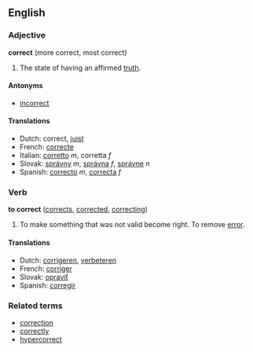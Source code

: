 ==English==
=== Adjective ===
'''correct''' (more correct, most correct)

#The state of having an affirmed [[truth]].

====Antonyms====
*[[incorrect]]

==== Translations ====
*Dutch: correct, [[juist]]
*French: [[correcte]]
*Italian: [[corretto]] ''m'', corretta ''f''
*Slovak: [[správny]] ''m'', [[správna]] ''f'', [[správne]] ''n''
*Spanish: [[correcto]] ''m'', [[correcta]] ''f''

=== Verb ===
'''to correct''' ([[corrects]], [[corrected]], [[correcting]])

#To make something that was not valid become right.  To remove [[error]].

==== Translations ====
*Dutch: [[corrigeren]], [[verbeteren]]
*French: [[corriger]]
*Slovak: [[opraviť]]
*Spanish: [[corregir]]

===Related terms===
*[[correction]]
*[[correctly]]
*[[hypercorrect]]